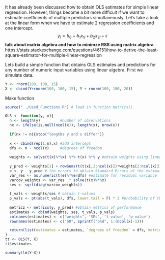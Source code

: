 It has already been discussed how to obtain OLS estimates for simple linear regression. However, things become a bit more difficult if we want to estimate coefficients of multiple predictors simultaneously.
Let's take a look at the linear form when we have to estimate 2 regression coefficients and one intercept.
$$y_i = b_0 + b_1x_{1i} + b_2x_{2i} + \epsilon $$
**talk about matrix algebra and how to minimze RSS using matrix algebra**
https://stats.stackexchange.com/questions/46151/how-to-derive-the-least-square-estimator-for-multiple-linear-regression

Lets build a simple function that obtains OLS estimates and predictions for any number of numeric input variables using linear algebra. First we simulate data.

```r
Y <- rnorm(100, 100, 15)
X <- cbind(Y+rnorm(100, 100, 15), Y + rnorm(100, 100, 20))
```

Make function
```r
source("../Used_Functions.R") # load in function metrics().

OLS <- function(y, x){
  n <- length(y)         #number of observations
  nx <- ifelse(is.null(ncol(x)), length(x), nrow(x))
  
  if(nx != n){stop("lengths y and x differ")}
  
  x <- cbind(rep(1,n),x) #add intercept
  dfs <- n - ncol(x)     #degrees of freedom
  
  weights <- solve(t(x)%*%x) %*% t(x) %*% y #obtain weights using linear algebra
  
  y_pred <- weights[1] + rowSums(t(t(x[,2:ncol(x)])*weights[2:ncol(x)])) # obtain predicted values
  e <- y - y_pred # the errors to obtain Standard Errors of the estimates
  var_res <- as.numeric(t(e)%*%e/dfs) #estimate for residual variance
  varcov_weights <- var_res  * solve(t(x)%*%x)
  ses <- sqrt(diag(varcov_weights))
  
  t_vals <- weights/ses # obtain t-values
  p_vals <- pt(abs(t_vals), dfs, lower.tail = F) * 2 #probability of this t-value against central t-distribution with Df = dfs, two-tailed
  
  metricz <- metrics(y, y_pred) #obtain metrics of performance
  estimates <- cbind(weights, ses, t_vals, p_vals)
  colnames(estimates) <- c("weights", 'SEs', 't-value', 'p-value')
  rownames(estimates) <- c("b0", sprintf("b%d", 1:(ncol(x)-1)))

  return(list(estimates = estimates, `degrees of freedom` = dfs, metrics = metricz)) #return list
}
tt <- OLS(Y, X)
tt$estimates

summary(lm(Y~X))
```
